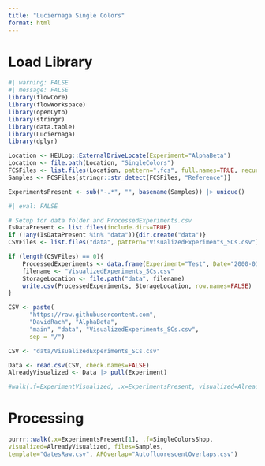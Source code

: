 ```yaml
---
title: "Luciernaga Single Colors"
format: html
---
```


# Load Library

```r
#| warning: FALSE
#| message: FALSE
library(flowCore)
library(flowWorkspace)
library(openCyto)
library(stringr)
library(data.table)
library(Luciernaga)
library(dplyr)
```

```r
Location <- HEULog::ExternalDriveLocate(Experiment="AlphaBeta")
Location <- file.path(Location, "SingleColors")
FCSFiles <- list.files(Location, pattern=".fcs", full.names=TRUE, recursive=FALSE)
Samples <- FCSFiles[stringr::str_detect(FCSFiles, "Reference")]
```

```r
ExperimentsPresent <- sub("-.*", "", basename(Samples)) |> unique()
```

```r
#| eval: FALSE

# Setup for data folder and ProcessedExperiments.csv
IsDataPresent <- list.files(include.dirs=TRUE)
if (!any(IsDataPresent %in% "data")){dir.create("data")}
CSVFiles <- list.files("data", pattern="VisualizedExperiments_SCs.csv")

if (length(CSVFiles) == 0){
    ProcessedExperiments <- data.frame(Experiment="Test", Date="2000-01-01")
    filename <- "VisualizedExperiments_SCs.csv"
    StorageLocation <- file.path("data", filename)
    write.csv(ProcessedExperiments, StorageLocation, row.names=FALSE)
}
```

```r
CSV <- paste(                                                
      "https://raw.githubusercontent.com",                  
      "DavidRach", "AlphaBeta",                   
      "main", "data", "VisualizedExperiments_SCs.csv",                              
      sep = "/") 

CSV <- "data/VisualizedExperiments_SCs.csv"

Data <- read.csv(CSV, check.names=FALSE)
AlreadyVisualized <- Data |> pull(Experiment)

#walk(.f=ExperimentVisualized, .x=ExperimentsPresent, visualized=AlreadyVisualized, files=Samples, conditions=c("Ctrl", "PPD", "SEB"), template="GatesUnmixed.csv", UnityY="Spark Blue 550-A", UnityX="Pacific Blue-A")
```

# Processing

```r
purrr::walk(.x=ExperimentsPresent[1], .f=SingleColorsShop, 
visualized=AlreadyVisualized, files=Samples,
template="GatesRaw.csv", AFOverlap="AutofluorescentOverlaps.csv")
```

